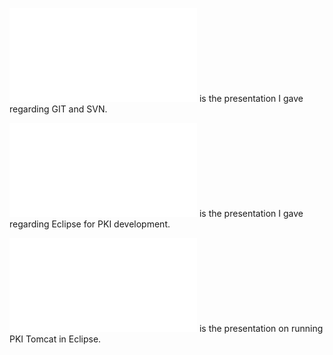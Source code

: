 [[Image:Pki-git-svn.pdf]] is the presentation I gave regarding GIT and SVN.

[[Image:Pki-eclipse.pdf]] is the presentation I gave regarding Eclipse for PKI development.

[[Image:Pki-eclipse-tomcat.pdf]] is the presentation on running PKI Tomcat in  Eclipse.